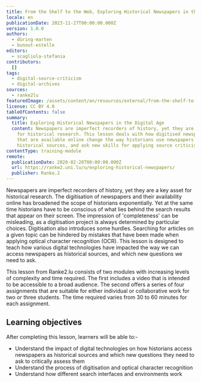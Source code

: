 ```yaml
---
title: From the Shelf to the Web, Exploring Historical Newspapers in the Digital Age
locale: en
publicationDate: 2023-11-27T00:00:00.000Z
version: 1.0.0
authors:
  - düring-marten
  - bunout-estelle
editors:
  - scagliola-stefania
contributors:
  []
tags:
  - digital-source-criticism
  - digital-archives
sources:
  - ranke2lu
featuredImage: /assets/content/en/resources/external/from-the-shelf-to-the-web-exploring-historical-newspapers-in-the-digital-age/image.jpg
license: CC BY 4.0
tableOfContents: false
summary:
  title: Exploring Historical Newspapers in the Digital Age
  content: Newspapers are imperfect recorders of history, yet they are a key asset
    for historical research. This lesson deals with how digitised newspapers
    that are available online change the way historians use newspapers as
    historical sources, and ask new skills for applying source criticism.
contentType: training-module
remote:
  publicationDate: 2020-02-20T00:00:00.000Z
  url: https://ranke2.uni.lu/u/exploring-historical-newspapers/
  publisher: Ranke.2
---
```

Newspapers are imperfect recorders of history, yet they are a key asset for historical research. The digitisation of newspapers and their availability online has broadened the scope of historians exponentially. Yet at the same time historians have to be conscious of what lies behind the search results that appear on their screen. The impression of 'completeness' can be misleading, as a digitisation project is always determined by particular choices. Digitisation also introduces some hurdles. Searching for articles on a given topic can be hindered by mistakes that have been made when applying optical character recognition (OCR). This lesson is designed to teach how various digital technologies have impacted the way we can access newspapers as historical sources, and which new questions we need to ask.

This lesson from Ranke2.lu consists of two modules with increasing levels of complexity and time required. The first includes a video that is intended to be accessible to a broad audience. The second offers a series of four assignments that are suitable for either individual or collaborative work for two or three students. The time required varies from 30 to 60 minutes for each assignment.

## Learning objectives

After completing this lesson, learners will be able to:-

* Understand the impact of digital technologies on how historians access newspapers as historical sources and which new questions they need to ask to critically assess them
* Understand the process of digitisation and optical character recognition
* Understand how different search interfaces and environments work


